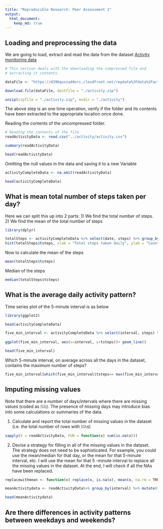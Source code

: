 ```yaml
---
title: "Reproducible Research: Peer Assessment 1"
output: 
  html_document:
    keep_md: true
---
```



## Loading and preprocessing the data

We are going to load, extract and read the data from the dataset [Activity monitoring data](https://d396qusza40orc.cloudfront.net/repdata%2Fdata%2Factivity.zip)

```r
# This section deals with the downloading the compressed file and
# extracting it contents.

dataFile <- "https://d396qusza40orc.cloudfront.net/repdata%2Fdata%2Factivity.zip"

download.file(dataFile, destfile = "./activity.zip")

unzip(zipfile = "./activity.zip", exdir = "./activity")

```

The above step is an one time operation, verify if the folder and its contents have been extracted to the appropriate location  once done.

Reading the contents of the uncompressed folder.
```r
# Reading the contents of the file
readActivityData <- read.csv("../activity/activity.csv")

summary(readActivityData)

head(readActivityData)

```
Omitting the null values in the data and saving it to a new Variable

```r

activityCompleteData <- na.omit(readActivityData)

head(activityCompleteData)

```

## What is mean total number of steps taken per day?

Here we can split this up into 2 parts: 
1) We find the total number of steps. 
2) We find the mean of the total number of steps

```r

library(dplyr)

totalSteps <- activityCompleteData %>% select(date, steps) %>% group_by(date) %>% summarize(tsteps= sum(steps))
hist(totalSteps$tsteps, xlab = "Total steps taken daily", ylab = "Count of the number of steps", main="Histogram of Total no of Steps by day", breaks = 20, col = "#FF8509" )

```

Now to calculate the mean of the steps

```r

mean(totalSteps$tsteps)


```
Median of the steps
```r

median(totalSteps$tsteps)

```

## What is the average daily activity pattern?

Time series plot of the 5-minute interval is as below

```r

library(ggplot2)

head(activityCompleteData)

five_min_interval <- activityCompleteData %>% select(interval, steps) %>% na.omit() %>% group_by(interval) %>% summarize(tsteps= mean(steps)) 
  
ggplot(five_min_interval, aes(x=interval, y=tsteps))+ geom_line()

```

```r
head(five_min_interval)
```

Which 5-minute interval, on average across all the days in the dataset, contains the maximum number of steps?

```r
five_min_interval[which(five_min_interval$tsteps== max(five_min_interval$tsteps)),]
```
## Imputing missing values

Note that there are a number of days/intervals where there are missing values (coded as 𝙽𝙰). The presence of missing days may introduce bias into some calculations or summaries of the data.

1. Calculate and report the total number of missing values in the dataset (i.e. the total number of rows with 𝙽𝙰s)

```r

sapply(X = readActivityData, FUN = function(x) sum(is.na(x)))

```
2. Devise a strategy for filling in all of the missing values in the dataset. The strategy does not need to be sophisticated. For example, you could use the mean/median for that day, or the mean for that 5-minute interval, etc. I will use the mean for that 5 -minute interval to replace all the missing values in the dataset. At the end, I will check if all the NAs have been replaced.

```r

replacewithmean <- function(x) replace(x, is.na(x), mean(x, na.rm = TRUE))

meanActivitydata <- readActivityData%>% group_by(interval) %>% mutate(steps= replacewithmean(steps))

head(meanActivitydata)


```
## Are there differences in activity patterns between weekdays and weekends?

